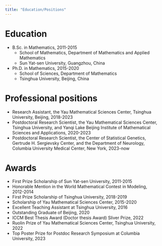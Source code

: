 ```yaml
---
title: "Education/Positions"
---
```


# Education

- B.Sc. in Mathematics, 2011-2015
  - School of Mathematics, Department of Mathematics and Applied Mathematics
  - Sun Yat-sen University, Guangzhou, China
- Ph.D. in Mathematics, 2015-2020
  - School of Sciences, Department of Mathematics
  - Tsinghua University, Beijing, China

# Professional positions

- Research Assistant, the Yau Mathematical Sciences Center, Tsinghua University, Beijing, 2018-2023
- Postdoctoral Research Scientist, the Yau Mathematical Sciences Center, Tsinghua University, and Yanqi Lake Beijing Institute of Mathematical Sciences and Applications, 2020-2023
- Postdoctoral Research Scientist, the Center of Statistical Genetics, Gertrude H. Sergievsky Center, and the Department of Neurology, Columbia University Medical Center, New York, 2023-now


# Awards
- First Prize Scholarship of Sun Yat-sen University, 2011-2015
- Honorable Mention in the World Mathematical Contest in Modeling, 2012-2014
- First Prize Scholarship of Tsinghua University, 2018-2019
- Scholarship of Yau Mathematical Sciences Center, 2015-2020
- Excellent Teaching Assistant at Tsinghua University, 2016
- Outstanding Graduate of Beijing, 2020
- ICCM Best Thesis Award (Doctor thesis Award) Sliver Prize, 2022
- Ruolin Prize of Yau Mathematical Sciences Center, Tsinghua University, 2022
- Top Poster Prize for Postdoc Research Symposium at Columbia University, 2023

